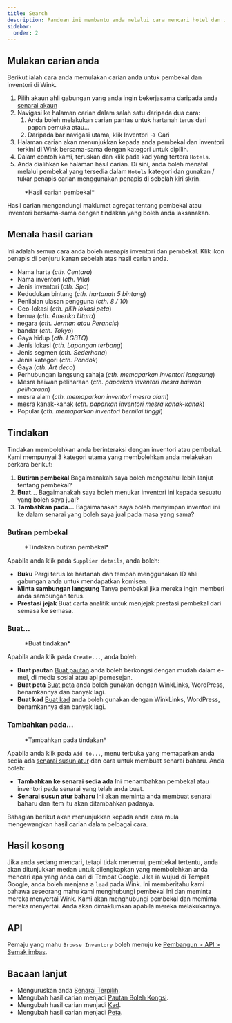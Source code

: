 ```yaml
---
title: Search
description: Panduan ini membantu anda melalui cara mencari hotel dan inventori.
sidebar:
  order: 2
---
```


## Mulakan carian anda

Berikut ialah cara anda memulakan carian anda untuk pembekal dan inventori di Wink.

1. Pilih akaun ahli gabungan yang anda ingin bekerjasama daripada anda [senarai akaun](https://studio.wink.travel/company/list)
2. Navigasi ke halaman carian dalam salah satu daripada dua cara:
   1. Anda boleh melakukan carian pantas untuk hartanah terus dari papan pemuka atau...
   2. Daripada bar navigasi utama, klik Inventori → Cari
3. Halaman carian akan menunjukkan kepada anda pembekal dan inventori terkini di Wink bersama-sama dengan kategori untuk dipilih.
4. Dalam contoh kami, teruskan dan klik pada kad yang tertera `Hotels`.
5. Anda dialihkan ke halaman hasil carian. Di sini, anda boleh menatal melalui pembekal yang tersedia dalam `Hotels` kategori dan gunakan / tukar penapis carian menggunakan penapis di sebelah kiri skrin.

<figure>
  <CloudinaryImage width="700" height="570" resize="scale" quality="best" alt="Hasil carian" src="academy/search-results" errorImage="noimage_opaque_nyrtl0.png" />

  <figcaption>*Hasil carian pembekal*</figcaption>
</figure>


Hasil carian mengandungi maklumat agregat tentang pembekal atau inventori bersama-sama dengan tindakan yang boleh anda laksanakan.

## Menala hasil carian

Ini adalah semua cara anda boleh menapis inventori dan pembekal. Klik ikon penapis di penjuru kanan sebelah atas hasil carian anda.

* Nama harta (*cth. Centara*)
* Nama inventori (*cth. Vila*)
* Jenis inventori (*cth. Spa*)
* Kedudukan bintang (*cth. hartanah 5 bintang*)
* Penilaian ulasan pengguna (*cth. 8 / 10*)
* Geo-lokasi (*cth. pilih lokasi peta*)
* benua (*cth. Amerika Utara*)
* negara (*cth. Jerman atau Perancis*)
* bandar (*cth. Tokyo*)
* Gaya hidup (*cth. LGBTQ*)
* Jenis lokasi (*cth. Lapangan terbang*)
* Jenis segmen (*cth. Sederhana*)
* Jenis kategori (*cth. Pondok*)
* Gaya (*cth. Art deco*)
* Perhubungan langsung sahaja (*cth. memaparkan inventori langsung*)
* Mesra haiwan peliharaan (*cth. paparkan inventori mesra haiwan peliharaan*)
* mesra alam (*cth. memaparkan inventori mesra alam*)
* mesra kanak-kanak (*cth. paparkan inventori mesra kanak-kanak*)
* Popular (*cth. memaparkan inventori bernilai tinggi*)

## Tindakan

Tindakan membolehkan anda berinteraksi dengan inventori atau pembekal. Kami mempunyai 3 kategori utama yang membolehkan anda melakukan perkara berikut:

1. **Butiran pembekal** Bagaimanakah saya boleh mengetahui lebih lanjut tentang pembekal?
2. **Buat...** Bagaimanakah saya boleh menukar inventori ini kepada sesuatu yang boleh saya jual?
3. **Tambahkan pada...** Bagaimanakah saya boleh menyimpan inventori ini ke dalam senarai yang boleh saya jual pada masa yang sama?

### Butiran pembekal

<figure>
  <CloudinaryImage width="350" height="190" resize="scale" quality="best" alt="Butiran pembekal" src="academy/supplier-details" errorImage="noimage_opaque_nyrtl0.png" />

  <figcaption>*Tindakan butiran pembekal*</figcaption>
</figure>


Apabila anda klik pada `Supplier details`, anda boleh:

* **Buku** Pergi terus ke hartanah dan tempah menggunakan ID ahli gabungan anda untuk mendapatkan komisen.
* **Minta sambungan langsung** Tanya pembekal jika mereka ingin memberi anda sambungan terus.
* **Prestasi jejak** Buat carta analitik untuk menjejak prestasi pembekal dari semasa ke semasa.

### Buat...

<figure>
  <CloudinaryImage width="350" height="238" resize="scale" quality="best" alt="Tindakan" src="academy/inventory-actions" errorImage="noimage_opaque_nyrtl0.png" />

  <figcaption>*Buat tindakan*</figcaption>
</figure>


Apabila anda klik pada `Create...`, anda boleh:

* **Buat pautan** [Buat pautan](/studio/shareable-links) anda boleh berkongsi dengan mudah dalam e-mel, di media sosial atau apl pemesejan.
* **Buat peta** [Buat peta](/studio/maps) anda boleh gunakan dengan WinkLinks, WordPress, benamkannya dan banyak lagi.
* **Buat kad** [Buat kad](/studio/cards) anda boleh gunakan dengan WinkLinks, WordPress, benamkannya dan banyak lagi.

### Tambahkan pada...

<figure>
  <CloudinaryImage width="350" height="203" resize="scale" quality="best" alt="Tindakan" src="academy/add-to" errorImage="noimage_opaque_nyrtl0.png" />

  <figcaption>*Tambahkan pada tindakan*</figcaption>
</figure>


Apabila anda klik pada `Add to...`, menu terbuka yang memaparkan anda sedia ada [senarai susun atur](/studio/curated-lists) dan cara untuk membuat senarai baharu. Anda boleh:

* **Tambahkan ke senarai sedia ada** Ini menambahkan pembekal atau inventori pada senarai yang telah anda buat.
* **Senarai susun atur baharu** Ini akan meminta anda membuat senarai baharu dan item itu akan ditambahkan padanya.

Bahagian berikut akan menunjukkan kepada anda cara mula mengewangkan hasil carian dalam pelbagai cara.

## Hasil kosong

Jika anda sedang mencari, tetapi tidak menemui, pembekal tertentu, anda akan ditunjukkan medan untuk dilengkapkan yang membolehkan anda mencari apa yang anda cari di Tempat Google. Jika ia wujud di Tempat Google, anda boleh menjana a `lead` pada Wink.
Ini memberitahu kami bahawa seseorang mahu kami menghubungi pembekal ini dan meminta mereka menyertai Wink. Kami akan menghubungi pembekal dan meminta mereka menyertai. Anda akan dimaklumkan apabila mereka melakukannya.

## API

Pemaju yang mahu `Browse Inventory` boleh menuju ke [Pembangun > API > Semak imbas](/developers/apis/#browse-api).

## Bacaan lanjut

* Menguruskan anda [Senarai Terpilih](/studio/curated-lists).
* Mengubah hasil carian menjadi [Pautan Boleh Kongsi](/studio/shareable-links).
* Mengubah hasil carian menjadi [Kad](/studio/cards).
* Mengubah hasil carian menjadi [Peta](/studio/maps).

